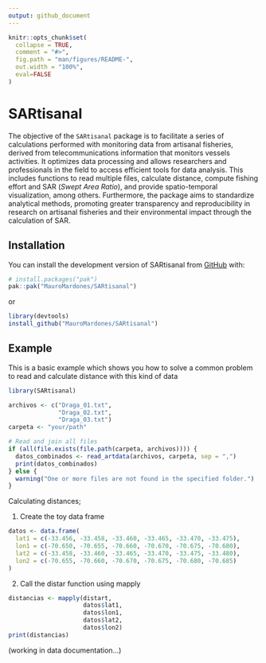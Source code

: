 ```yaml
---
output: github_document
---
```


<!-- README.md is generated from README.Rmd. Please edit that file -->

```r
knitr::opts_chunk$set(
  collapse = TRUE,
  comment = "#>",
  fig.path = "man/figures/README-",
  out.width = "100%",
  eval=FALSE
)
```

# SARtisanal

<!-- badges: start -->
<!-- badges: end -->

The objective of the `SARtisanal` package is to facilitate a series of calculations performed with monitoring data from artisanal fisheries, derived from telecommunications information that monitors vessels activities. It optimizes data processing and allows researchers and professionals in the field to access efficient tools for data analysis. This includes functions to read multiple files, calculate distance, compute fishing effort and SAR (*Swept Area Ratio*), and provide spatio-temporal visualization, among others. Furthermore, the package aims to standardize analytical methods, promoting greater transparency and reproducibility in research on artisanal fisheries and their environmental impact through the calculation of SAR.

## Installation

You can install the development version of SARtisanal from [GitHub](https://github.com/) with:

``` r
# install.packages("pak")
pak::pak("MauroMardones/SARtisanal")
```

or

``` r 
library(devtools)
install_github("MauroMardones/SARtisanal")
```

## Example

This is a basic example which shows you how to solve a common problem to read and calculate distance with this kind of data

```r
library(SARtisanal)
```



```r
archivos <- c("Draga_01.txt", 
              "Draga_02.txt", 
              "Draga_03.txt")
carpeta <- "your/path"

# Read and join all files
if (all(file.exists(file.path(carpeta, archivos)))) {
  datos_combinados <- read_artdata(archivos, carpeta, sep = ",")
  print(datos_combinados)
} else {
  warning("One or more files are not found in the specified folder.")
}
```

Calculating distances;


1. Create the toy data frame 
```r

datos <- data.frame(
  lat1 = c(-33.456, -33.458, -33.460, -33.465, -33.470, -33.475),
  lon1 = c(-70.650, -70.655, -70.660, -70.670, -70.675, -70.680),
  lat2 = c(-33.458, -33.460, -33.465, -33.470, -33.475, -33.480),
  lon2 = c(-70.655, -70.660, -70.670, -70.675, -70.680, -70.685)
)
```

2. Call the distar function using mapply

```r
distancias <- mapply(distart, 
                     datos$lat1, 
                     datos$lon1, 
                     datos$lat2, 
                     datos$lon2)
print(distancias)
```

(working in data documentation...)




